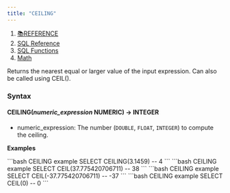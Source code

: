 ```yaml
---
title: "CEILING"
---
```


1. [📚REFERENCE](/reference)
2. [SQL Reference](/reference/sql-reference)
3. [SQL Functions](/reference/sql-reference/all-functions)
4. [Math](/reference/sql-reference/all-functions/math)

Returns the nearest equal or larger value of the input expression. Can also be called using CEIL().

### Syntax

#### CEILING(*numeric\_expression* NUMERIC) → INTEGER

* numeric\_expression: The number (`DOUBLE`, `FLOAT`, `INTEGER`) to compute the ceiling.

**Examples**

<CodeGroup>
  ```bash CEILING example
  SELECT CEILING(3.1459)
  -- 4
  ```
</CodeGroup>

<CodeGroup>
  ```bash CEILING example
  SELECT CEIL(37.775420706711)
  -- 38
  ```
</CodeGroup>

<CodeGroup>
  ```bash CEILING example
  SELECT CEIL(-37.775420706711)
  -- -37
  ```
</CodeGroup>

<CodeGroup>
  ```bash CEILING example
  SELECT CEIL(0)
  -- 0
  ```
</CodeGroup>
